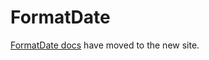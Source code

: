 
<Meta title="Components/Utilities/FormatDate" />

# FormatDate

[FormatDate docs](https://atlantis.getjobber.com/components/FormatDate) have moved to the new site.
